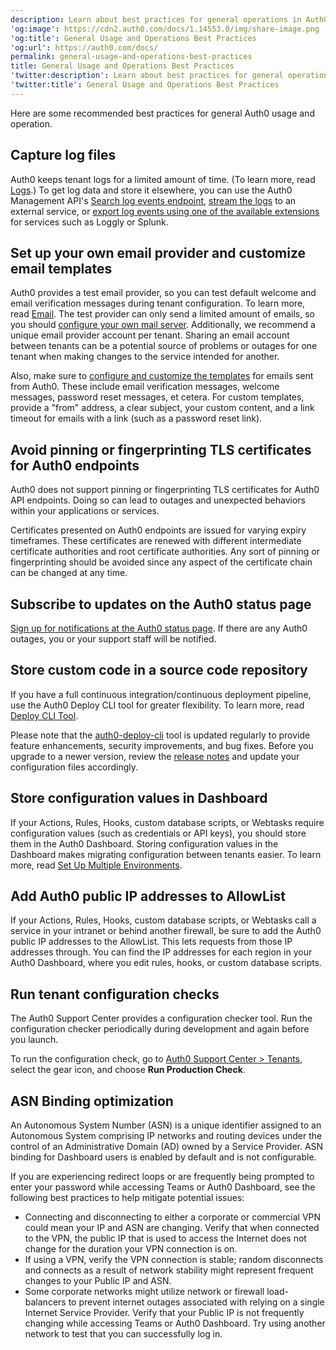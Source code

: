 ```yaml
---
description: Learn about best practices for general operations in Auth0.
'og:image': https://cdn2.auth0.com/docs/1.14553.0/img/share-image.png
'og:title': General Usage and Operations Best Practices
'og:url': https://auth0.com/docs/
permalink: general-usage-and-operations-best-practices
title: General Usage and Operations Best Practices
'twitter:description': Learn about best practices for general operations in Auth0.
'twitter:title': General Usage and Operations Best Practices
---
```

Here are some recommended best practices for general Auth0 usage and operation.

## Capture log files

Auth0 keeps tenant logs for a limited amount of time. (To learn more, read [Logs](/docs/deploy-monitor/logs).) To get log data and store it elsewhere, you can use the Auth0 <Tooltip tip="Management API: A product to allow customers to perform administrative tasks." cta="View Glossary" href="/docs/glossary?term=Management+API">Management API</Tooltip>'s [Search log events endpoint](https://auth0.com/docs/api/management/v2#!/Logs/get_logs), [stream the logs](/docs/customize/log-streams) to an external service, or [export log events using one of the available extensions](https://marketplace.auth0.com/features/log-streaming) for services such as Loggly or Splunk.

## Set up your own email provider and customize email templates

Auth0 provides a test email provider, so you can test default welcome and email verification messages during tenant configuration. To learn more, read [Email](/docs/customize/email). The test provider can only send a limited amount of emails, so you should [configure your own mail server](/docs/customize/email/smtp-email-providers/configure-custom-external-smtp-email-provider). Additionally, we recommend a unique email provider account per tenant. Sharing an email account between tenants can be a potential source of problems or outages for one tenant when making changes to the service intended for another.

Also, make sure to [configure and customize the templates](/docs/customize/email/email-templates) for emails sent from Auth0. These include email verification messages, welcome messages, password reset messages, et cetera. For custom templates, provide a "from" address, a clear subject, your custom content, and a link timeout for emails with a link (such as a password reset link).

## Avoid pinning or fingerprinting TLS certificates for Auth0 endpoints

Auth0 does not support pinning or fingerprinting TLS certificates for Auth0 API endpoints. Doing so can lead to outages and unexpected behaviors within your applications or services.

Certificates presented on Auth0 endpoints are issued for varying expiry timeframes. These certificates are renewed with different intermediate certificate authorities and root certificate authorities. Any sort of pinning or fingerprinting should be avoided since any aspect of the certificate chain can be changed at any time.

## Subscribe to updates on the Auth0 status page

[Sign up for notifications at the Auth0 status page](https://status.auth0.com/). If there are any Auth0 outages, you or your support staff will be notified.

## Store custom code in a source code repository

If you have a full continuous integration/continuous deployment pipeline, use the Auth0 Deploy CLI tool for greater flexibility. To learn more, read [Deploy CLI Tool](/docs/deploy-monitor/deploy-cli-tool).

Please note that the [auth0-deploy-cli](https://github.com/auth0/auth0-deploy-cli) tool is updated regularly to provide feature enhancements, security improvements, and bug fixes. Before you upgrade to a newer version, review the [release notes](https://github.com/auth0/auth0-deploy-cli/releases) and update your configuration files accordingly.

## Store configuration values in Dashboard

If your Actions, Rules, Hooks, custom database scripts, or Webtasks require configuration values (such as credentials or API keys), you should store them in the <Tooltip tip="Auth0 Dashboard: Auth0's main product to configure your services." cta="View Glossary" href="/docs/glossary?term=Auth0+Dashboard">Auth0 Dashboard</Tooltip>. Storing configuration values in the Dashboard makes migrating configuration between tenants easier. To learn more, read [Set Up Multiple Environments](/docs/get-started/auth0-overview/create-tenants/set-up-multiple-environments).

## Add Auth0 public IP addresses to AllowList

If your Actions, Rules, Hooks, custom database scripts, or Webtasks call a service in your intranet or behind another firewall, be sure to add the Auth0 public IP addresses to the AllowList. This lets requests from those IP addresses through. You can find the IP addresses for each region in your Auth0 Dashboard, where you edit rules, hooks, or custom database scripts.

## Run tenant configuration checks

The Auth0 Support Center provides a configuration checker tool. Run the configuration checker periodically during development and again before you launch.

To run the configuration check, go to [Auth0 Support Center > Tenants](https://support.auth0.com/tenants/public), select the gear icon, and choose **Run Production Check**.

## ASN Binding optimization

An Autonomous System Number (ASN) is a unique identifier assigned to an Autonomous System comprising IP networks and routing devices under the control of an Administrative Domain (AD) owned by a Service Provider. ASN binding for Dashboard users is enabled by default and is not configurable.

If you are experiencing redirect loops or are frequently being prompted to enter your password while accessing Teams or Auth0 Dashboard, see the following best practices to help mitigate potential issues:

* Connecting and disconnecting to either a corporate or commercial VPN could mean your IP and ASN are changing. Verify that when connected to the VPN, the public IP that is used to access the Internet does not change for the duration your VPN connection is on.
* If using a VPN, verify the VPN connection is stable; random disconnects and connects as a result of network stability might represent frequent changes to your Public IP and ASN.
* Some corporate networks might utilize network or firewall load-balancers to prevent internet outages associated with relying on a single Internet Service Provider. Verify that your Public IP is not frequently changing while accessing Teams or Auth0 Dashboard. Try using another network to test that you can successfully log in.